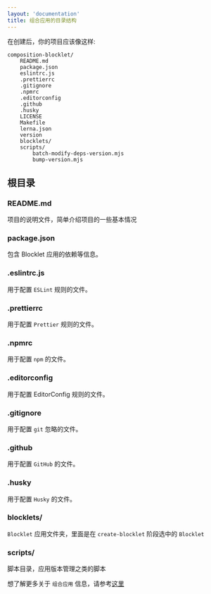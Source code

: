 ```yaml
---
layout: 'documentation'
title: 组合应用的目录结构
---
```


在创建后，你的项目应该像这样:
```shell
composition-blocklet/
    README.md 
    package.json 
    eslintrc.js
    .prettierrc 
    .gitignore
    .npmrc
    .editorconfig
    .github
    .husky
    LICENSE 
    Makefile
    lerna.json
    version 
    blocklets/ 
    scripts/
        batch-modify-deps-version.mjs
        bump-version.mjs
``` 
## 根目录

### README.md

项目的说明文件，简单介绍项目的一些基本情况

### package.json

包含 Blocklet 应用的依赖等信息。

### .eslintrc.js

用于配置 `ESLint` 规则的文件。

### .prettierrc

用于配置 `Prettier` 规则的文件。

### .npmrc

用于配置 `npm` 的文件。

### .editorconfig

用于配置 EditorConfig 规则的文件。

### .gitignore

用于配置 `git` 忽略的文件。

### .github

用于配置 `GitHub` 的文件。

### .husky

用于配置 `Husky` 的文件。

### blocklets/
`Blocklet` 应用文件夹，里面是在 `create-blocklet` 阶段选中的 `Blocklet` 

### scripts/
脚本目录，应用版本管理之类的脚本

想了解更多关于 `组合应用` 信息，请参考[这里](https://github.com/blocklet/create-blocklet/tree/main/packages/create-app/templates/monorepo
)